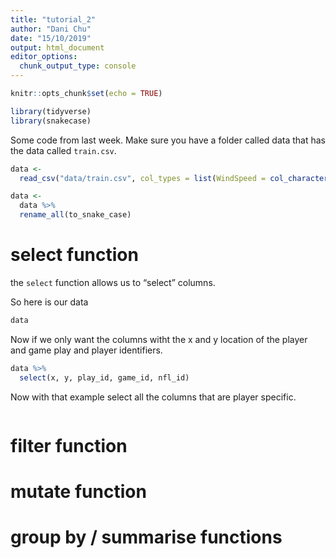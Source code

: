 ```yaml
---
title: "tutorial_2"
author: "Dani Chu"
date: "15/10/2019"
output: html_document
editor_options: 
  chunk_output_type: console
---
```


```r
knitr::opts_chunk$set(echo = TRUE)
```


```r
library(tidyverse)
library(snakecase)
```

Some code from last week. Make sure you have a folder called data that has the data called `train.csv`.

```r
data <- 
  read_csv("data/train.csv", col_types = list(WindSpeed = col_character()))

data <-
  data %>%
  rename_all(to_snake_case)
```


# select function

the `select` function allows us to "select" columns. 


So here is our data 

```r
data
```

Now if we only want the columns witht the x and y location of the player and game play and player identifiers.

```r
data %>%
  select(x, y, play_id, game_id, nfl_id)
```

Now with that example select all the columns that are player specific.

```r

```


# filter function


# mutate function

# group by / summarise functions


